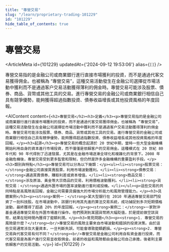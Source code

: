 ```yaml
---
title: "專營交易"
slug: "/learn/proprietary-trading-101229"
id: "101229"
hide_table_of_contents: true
---
```



# 專營交易

<ArticleMeta id={101229} updatedAt={'2024-09-12 19:53:06'} alias={`[]`} />
<div className='border-solid border-b border-t-0 my-4 border-[var(--ifm-color-gray-300)]' />

專營交易指的是金融公司或商業銀行進行直接市場獲利的投資，而不是通過代客交易獲得佣金。也被稱為 “專營交易”，這種交易活動發生在金融公司選擇從市場活動中獲利而不是通過客户交易活動獲得薄利的佣金時。專營交易可能涉及股票、債券、商品、貨幣或其他工具的交易。進行專營交易的金融公司或商業銀行相信自己具有競爭優勢，能夠獲得超過指數投資、債券收益增長或其他投資風格的年度回報。

<AIContent content={`<h2>專營交易</h2><h3>定義</h3><p>專營交易指的是金融公司或商業銀行進行直接市場獲利的投資，而不是通過代客交易獲得佣金。也被稱為 “專營交易”，這種交易活動發生在金融公司選擇從市場活動中獲利而不是通過客户交易活動獲得薄利的佣金時。專營交易可能涉及股票、債券、商品、貨幣或其他工具的交易。進行專營交易的金融公司或商業銀行相信自己具有競爭優勢，能夠獲得超過指數投資、債券收益增長或其他投資風格的年度回報。</p><h3>起源</h3><p>專營交易的概念起源於 20 世紀中期，當時一些大型金融機構開始利用自身的資本進行市場投資，而不僅僅是依賴客户的交易佣金。這種模式在 20 世紀 80 年代和 90 年代得到了迅速發展，尤其是在金融市場逐漸全球化和複雜化的背景下。2008 年金融危機後，專營交易受到更多監管和限制，但仍然是許多金融機構的重要盈利手段。</p><h3>類別與特點</h3><p>專營交易可以分為以下幾類：</p><ul><li><strong>股票交易：</strong>金融公司直接買賣股票，利用市場波動獲利。</li><li><strong>債券交易：</strong>通過買賣債券，賺取利差或資本增值。</li><li><strong>商品交易：</strong>涉及原油、黃金等大宗商品的交易，利用價格波動獲利。</li><li><strong>貨幣交易：</strong>通過外匯市場的匯率波動進行套利或投機。</li></ul><p>這些交易的共同特點是高風險高回報，金融公司需要具備強大的市場分析能力和風險管理能力。</p><h3>具體案例</h3><p><strong>案例一：</strong>某大型銀行在 2010 年通過專營交易部門投資了一批科技股。在市場波動中，該銀行利用其先進的算法交易系統，成功捕捉到多次短期價格波動，最終獲得了超過 20% 的年度回報。</p><p><strong>案例二：</strong>一家對沖基金通過專營交易在外匯市場進行操作。他們預測到某國貨幣將大幅貶值，於是提前做空該貨幣，結果在短時間內獲得了鉅額利潤。</p><h3>常見問題</h3><p><strong>1. 專營交易的風險是什麼？</strong><br/>專營交易的風險主要來自市場波動和錯誤的投資決策。由於這些交易通常涉及大量資本，一旦判斷失誤，可能會導致鉅額虧損。</p><p><strong>2. 專營交易與代客交易有何不同？</strong><br/>專營交易是金融公司利用自有資金進行投資，而代客交易是為客户進行交易並收取佣金。前者的收益和風險都由金融公司自己承擔，後者則主要依賴客户的交易活動。</p>`} id={101229} />
